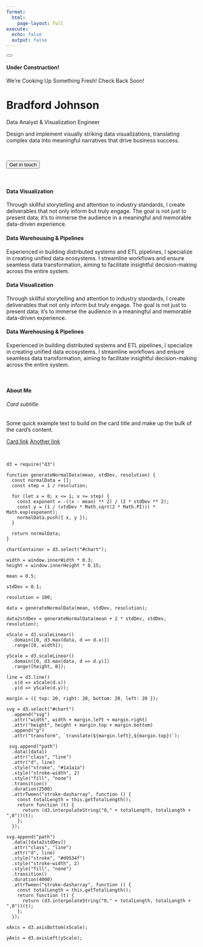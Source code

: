 ```yaml
---
format:
  html:
    page-layout: full
execute:
  echo: false
  output: false
---
```


<div class="alert alert-dismissible alert-warning">
  <button type="button" class="btn-close" data-bs-dismiss="alert"></button>
  <h4 class="alert-heading">Under Construction!</h4>
  <p class="mb-0">We're Cooking Up Something Fresh! Check Back Soon!</p>
</div>

<h1 class="title">Bradford Johnson</h1>
<p class="subtitle lead">Data Analyst & Visualization Engineer</p>
<div class="description">Design and implement visually striking data visualizations, translating complex data into meaningful narratives that drive business success.</div>
<br>
```{=html}
<button type="button" class="btn btn-outline-primary">Get in touch</button>
```

<br>

<div class="card-group">
<div class="card bg-secondary mb-3">
<div class="card-body">
<h4 class="card-title">Data Visualization</h4>
<p class="card-text"> 
  Through skillful storytelling and attention to industry standards, I create deliverables that not only inform but truly engage. The goal is not just to present data; it's to immerse the audience in a meaningful and memorable data-driven experience.
</p>
</div>
</div>

<div class="card bg-secondary mb-3">
<div class="card-body">
<h4 class="card-title">Data Warehousing & Pipelines</h4>
<p class="card-text"> 
  Experienced in building distributed systems and ETL pipelines, I specialize in creating unified data ecosystems. I streamline workflows and ensure seamless data transformation, aiming to facilitate insightful decision-making across the entire system.
</p>
</div>
</div>
</div>

<div class="card-group">
<div class="card bg-secondary mb-3">
<div class="card-body">
<h4 class="card-title">Data Visualization</h4>
<p class="card-text"> 
  Through skillful storytelling and attention to industry standards, I create deliverables that not only inform but truly engage. The goal is not just to present data; it's to immerse the audience in a meaningful and memorable data-driven experience.
</p>
</div>
</div>

<div class="card bg-secondary mb-3">
<div class="card-body">
<h4 class="card-title">Data Warehousing & Pipelines</h4>
<p class="card-text"> 
  Experienced in building distributed systems and ETL pipelines, I specialize in creating unified data ecosystems. I streamline workflows and ensure seamless data transformation, aiming to facilitate insightful decision-making across the entire system.
</p>
</div>
</div>
</div>

<br>

<div class="card">
<div class="card-body">
<h4 class="card-title">About Me</h4>
<h6 class="card-subtitle mb-2 text-muted">Card subtitle</h6>
<p class="card-text">Some quick example text to build on the card title and make up the bulk of the card's content.</p>
<a href="#" class="card-link">Card link</a>
<a href="#" class="card-link">Another link</a>
</div>
</div>

<br>



<!---<div class="chart"></div>--->

```ojs
d3 = require("d3")

function generateNormalData(mean, stdDev, resolution) {
  const normalData = [];
  const step = 1 / resolution;

  for (let x = 0; x <= 1; x += step) {
    const exponent = -((x - mean) ** 2) / (2 * stdDev ** 2);
    const y = (1 / (stdDev * Math.sqrt(2 * Math.PI))) * Math.exp(exponent);
    normalData.push({ x, y });
  }

  return normalData;
}

chartContainer = d3.select("#chart");

width = window.innerWidth * 0.3;
height = window.innerHeight * 0.15;

mean = 0.5;

stdDev = 0.1;

resolution = 100;

data = generateNormalData(mean, stdDev, resolution);

data2stdDev = generateNormalData(mean + 2 * stdDev, stdDev, resolution);

xScale = d3.scaleLinear()
  .domain([0, d3.max(data, d => d.x)])
  .range([0, width]);

yScale = d3.scaleLinear()
  .domain([0, d3.max(data, d => d.y)])
  .range([height, 0]);

line = d3.line()
  .x(d => xScale(d.x))
  .y(d => yScale(d.y));

margin = ({ top: 20, right: 20, bottom: 20, left: 20 });

svg = d3.select("#chart")
  .append("svg")
  .attr("width", width + margin.left + margin.right)
  .attr("height", height + margin.top + margin.bottom)
  .append("g")
  .attr("transform", `translate(${margin.left},${margin.top})`);

 svg.append("path")
  .data([data])
  .attr("class", "line")
  .attr("d", line)
  .style("stroke", "#1a1a1a")
  .style("stroke-width", 2)
  .style("fill", "none")
  .transition()
  .duration(2500)
  .attrTween("stroke-dasharray", function () {
    const totalLength = this.getTotalLength();
    return function (t) {
      return (d3.interpolateString("0," + totalLength, totalLength + ",0"))(t);
    };
  });

svg.append("path")
  .data([data2stdDev])
  .attr("class", "line")
  .attr("d", line)
  .style("stroke", "#d9534f")
  .style("stroke-width", 2)
  .style("fill", "none")
  .transition()
  .duration(4000)
  .attrTween("stroke-dasharray", function () {
    const totalLength = this.getTotalLength();
    return function (t) {
      return (d3.interpolateString("0," + totalLength, totalLength + ",0"))(t);
    };
  });

xAxis = d3.axisBottom(xScale);

yAxis = d3.axisLeft(yScale);
```